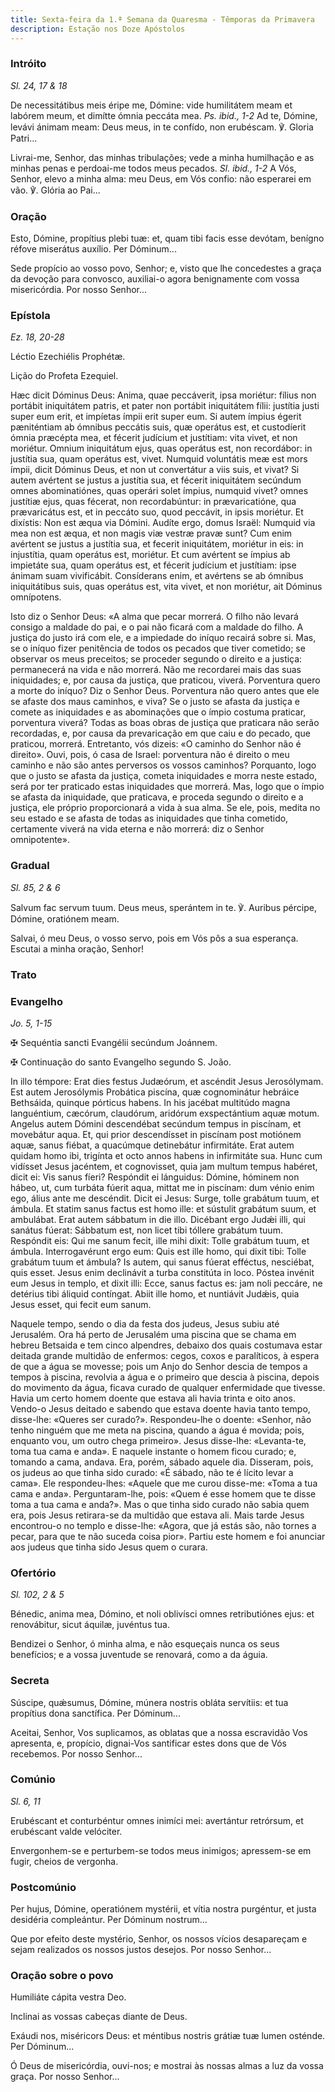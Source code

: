 ```yaml
---
title: Sexta-feira da 1.ª Semana da Quaresma - Têmporas da Primavera
description: Estação nos Doze Apóstolos
---
```


### Intróito

<em>Sl. 24, 17 & 18</em>

<div class="side-by-side not-content">

De necessitátibus meis éripe me, Dómine: vide humilitátem meam et labórem meum, et dimítte ómnia peccáta mea. <em>Ps. ibid., 1-2</em> Ad te, Dómine, levávi ánimam meam: Deus meus, in te confído, non erubéscam. ℣. Gloria Patri...

Livrai-me, Senhor, das minhas tribulações; vede a minha humilhação e as minhas penas e perdoai-me todos meus pecados. <em>Sl. ibid., 1-2</em> A Vós, Senhor, elevo a minha alma: meu Deus, em Vós confio: não esperarei em vão. ℣. Glória ao Pai...

</div>

### Oração

<div class="side-by-side not-content">

Esto, Dómine, propítius plebi tuæ: et, quam tibi facis esse devótam, benígno réfove miserátus auxílio. Per Dóminum...

Sede propício ao vosso povo, Senhor; e, visto que lhe concedestes a graça da devoção para convosco, auxiliai-o agora benignamente com vossa misericórdia. Por nosso Senhor...

</div>

### Epístola

<em>Ez. 18, 20-28</em>

<div class="side-by-side not-content">

Léctio Ezechiélis Prophétæ.

Lição do Profeta Ezequiel.

Hæc dicit Dóminus Deus: Anima, quae peccáverit, ipsa moriétur: fílius non portábit iniquitátem patris, et pater non portábit iniquitátem fílii: justítia justi super eum erit, et impíetas ímpii erit super eum. Si autem ímpius égerit pæniténtiam ab ómnibus peccátis suis, quæ operátus est, et custodíerit ómnia præcépta mea, et fécerit judícium et justítiam: vita vivet, et non moriétur. Omnium iniquitátum ejus, quas operátus est, non recordábor: in justítia sua, quam operátus est, vivet. Numquid voluntátis meæ est mors ímpii, dicit Dóminus Deus, et non ut convertátur a viis suis, et vivat? Si autem avértent se justus a justítia sua, et fécerit iniquitátem secúndum omnes abominatiónes, quas operári solet ímpius, numquid vivet? omnes justítiæ ejus, quas fécerat, non recordabúntur: in prævaricatióne, qua prævaricátus est, et in peccáto suo, quod peccávit, in ipsis moriétur. Et dixístis: Non est æqua via Dómini. Audíte ergo, domus Israël: Numquid via mea non est æqua, et non magis viæ vestræ pravæ sunt? Cum enim avértent se justus a justítia sua, et fecerit iniquitátem, moriétur in eis: in injustítia, quam operátus est, moriétur. Et cum avértent se ímpius ab impietáte sua, quam operátus est, et fécerit judícium et justítiam: ipse ánimam suam vivificábit. Consíderans enim, et avértens se ab ómnibus iniquitátibus suis, quas operátus est, vita vivet, et non moriétur, ait Dóminus omnípotens.

Isto diz o Senhor Deus: «A alma que pecar morrerá. O filho não levará consigo a maldade do pai, e o pai não ficará com a maldade do filho. A justiça do justo irá com ele, e a impiedade do iníquo recairá sobre si. Mas, se o iníquo fizer penitência de todos os pecados que tiver cometido; se observar os meus preceitos; se proceder segundo o direito e a justiça: permanecerá na vida e não morrerá. Não me recordarei mais das suas iniquidades; e, por causa da justiça, que praticou, viverá. Porventura quero a morte do iníquo? Diz o Senhor Deus. Porventura não quero antes que ele se afaste dos maus caminhos, e viva? Se o justo se afasta da justiça e comete as iniquidades e as abominações que o ímpio costuma praticar, porventura viverá? Todas as boas obras de justiça que praticara não serão recordadas, e, por causa da prevaricação em que caiu e do pecado, que praticou, morrerá. Entretanto, vós dizeis: «O caminho do Senhor não é direito». Ouvi, pois, ó casa de Israel: porventura não é direito o meu caminho e não são antes perversos os vossos caminhos? Porquanto, logo que o justo se afasta da justiça, cometa iniquidades e morra neste estado, será por ter praticado estas iniquidades que morrerá. Mas, logo que o ímpio se afasta da iniquidade, que praticava, e proceda segundo o direito e a justiça, ele próprio proporcionará a vida à sua alma. Se ele, pois, medita no seu estado e se afasta de todas as iniquidades que tinha cometido, certamente viverá na vida eterna e não morrerá: diz o Senhor omnipotente».

</div>

### Gradual

<em>Sl. 85, 2 & 6</em>

<div class="side-by-side not-content">

Salvum fac servum tuum. Deus meus, sperántem in te. ℣. Auribus pércipe, Dómine, oratiónem meam.

Salvai, ó meu Deus, o vosso servo, pois em Vós pôs a sua esperança. Escutai a minha oração, Senhor!

</div>

### Trato


<LinkCard
  href="/missal/quaresma/quadp3-3#trato"
  title="Trato Quarta-feira de Cinzas"
/>

### Evangelho

<em>Jo. 5, 1-15</em>

<div class="side-by-side not-content">

<span class="cross text-red-500">✠</span> Sequéntia sancti Evangélii secúndum Joánnem.

<span class="cross text-red-500">✠</span> Continuação do santo Evangelho segundo S. João.

In illo témpore: Erat dies festus Judæórum, et ascéndit Jesus Jerosólymam. Est autem Jerosólymis Probática piscína, quæ cognominátur hebráice Bethsáida, quinque pórticus habens. In his jacébat multitúdo magna languéntium, cæcórum, claudórum, aridórum exspectántium aquæ motum. Angelus autem Dómini descendébat secúndum tempus in piscínam, et movebátur aqua. Et, qui prior descendísset in piscínam post motiónem aquæ, sanus fiébat, a quacúmque detinebátur infirmitáte. Erat autem quidam homo ibi, trigínta et octo annos habens in infirmitáte sua. Hunc cum vidísset Jesus jacéntem, et cognovisset, quia jam multum tempus habéret, dicit ei: Vis sanus fíeri? Respóndit ei lánguidus: Dómine, hóminem non hábeo, ut, cum turbáta fúerit aqua, mittat me in piscínam: dum vénio enim ego, álius ante me descéndit. Dicit ei Jesus: Surge, tolle grabátum tuum, et ámbula. Et statim sanus factus est homo ille: et sústulit grabátum suum, et ambulábat. Erat autem sábbatum in die illo. Dicébant ergo Judǽi illi, qui sanátus fúerat: Sábbatum est, non licet tibi tóllere grabátum tuum. Respóndit eis: Qui me sanum fecit, ille mihi dixit: Tolle grabátum tuum, et ámbula. Interrogavérunt ergo eum: Quis est ille homo, qui dixit tibi: Tolle grabátum tuum et ámbula? Is autem, qui sanus fúerat efféctus, nesciébat, quis esset. Jesus enim declinávit a turba constitúta in loco. Póstea invénit eum Jesus in templo, et dixit illi: Ecce, sanus factus es: jam noli peccáre, ne detérius tibi áliquid contíngat. Abiit ille homo, et nuntiávit Judǽis, quia Jesus esset, qui fecit eum sanum.

Naquele tempo, sendo o dia da festa dos judeus, Jesus subiu até Jerusalém. Ora há perto de Jerusalém uma piscina que se chama em hebreu Betsaida e tem cinco alpendres, debaixo dos quais costumava estar deitada grande multidão de enfermos: cegos, coxos e paralíticos, à espera de que a água se movesse; pois um Anjo do Senhor descia de tempos a tempos à piscina, revolvia a água e o primeiro que descia à piscina, depois do movimento da água, ficava curado de qualquer enfermidade que tivesse. Havia um certo homem doente que estava ali havia trinta e oito anos. Vendo-o Jesus deitado e sabendo que estava doente havia tanto tempo, disse-lhe: «Queres ser curado?». Respondeu-lhe o doente: «Senhor, não tenho ninguém que me meta na piscina, quando a água é movida; pois, enquanto vou, um outro chega primeiro». Jesus disse-lhe: «Levanta-te, toma tua cama e anda». E naquele instante o homem ficou curado; e, tomando a cama, andava. Era, porém, sábado aquele dia. Disseram, pois, os judeus ao que tinha sido curado: «É sábado, não te é lícito levar a cama». Ele respondeu-lhes: «Aquele que me curou disse-me: «Toma a tua cama e anda». Perguntaram-lhe, pois: «Quem é esse homem que te disse toma a tua cama e anda?». Mas o que tinha sido curado não sabia quem era, pois Jesus retirara-se da multidão que estava ali. Mais tarde Jesus encontrou-o no templo e disse-lhe: «Agora, que já estás são, não tornes a pecar, para que te não suceda coisa pior». Partiu este homem e foi anunciar aos judeus que tinha sido Jesus quem o curara.

</div>

### Ofertório

<em>Sl. 102, 2 & 5</em>

<div class="side-by-side not-content">

Bénedic, anima mea, Dómino, et noli oblivísci omnes retributiónes ejus: et renovábitur, sicut áquilæ, juvéntus tua.

Bendizei o Senhor, ó minha alma, e não esqueçais nunca os seus benefícios; e a vossa juventude se renovará, como a da águia.

</div>

### Secreta

<div class="side-by-side not-content">

Súscipe, quǽsumus, Dómine, múnera nostris obláta servítiis: et tua propítius dona sanctífica. Per Dóminum...

Aceitai, Senhor, Vos suplicamos, as oblatas que a nossa escravidão Vos apresenta, e, propício, dignai-Vos santificar estes dons que de Vós recebemos. Por nosso Senhor...

</div>

### Comúnio

<em>Sl. 6, 11</em>

<div class="side-by-side not-content">

Erubéscant et conturbéntur omnes inimíci mei: avertántur retrórsum, et erubéscant valde velóciter.

Envergonhem-se e perturbem-se todos meus inimigos; apressem-se em fugir, cheios de vergonha.

</div>

### Postcomúnio

<div class="side-by-side not-content">

Per hujus, Dómine, operatiónem mystérii, et vítia nostra purgéntur, et justa desidéria compleántur. Per Dóminum nostrum...

Que por efeito deste mystério, Senhor, os nossos vícios desapareçam e sejam realizados os nossos justos desejos. Por nosso Senhor...

</div>

### Oração sobre o povo

<div class="side-by-side not-content">

Humiliáte cápita vestra Deo.

Inclinai as vossas cabeças diante de Deus.

Exáudi nos, miséricors Deus: et méntibus nostris grátiæ tuæ lumen osténde. Per Dóminum...

Ó Deus de misericórdia, ouvi-nos; e mostrai às nossas almas a luz da vossa graça. Por nosso Senhor...

</div>
